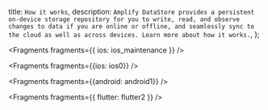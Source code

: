   title: `How it works`,
  description: `Amplify DataStore provides a persistent on-device storage repository for you to write, read, and observe changes to data if you are online or offline, and seamlessly sync to the cloud as well as across devices. Learn more about how it works.`,
};


<Fragments fragments={{ ios: ios_maintenance }} />


<Fragments fragments={{ios: ios0}} />


<Fragments fragments={{android: android1}} />


<Fragments fragments={{ flutter: flutter2 }} />